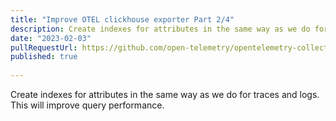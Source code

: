 ```yaml
---
title: "Improve OTEL clickhouse exporter Part 2/4"
description: Create indexes for attributes in the same way as we do for traces and logs.
date: "2023-02-03"
pullRequestUrl: https://github.com/open-telemetry/opentelemetry-collector-contrib/pull/18289
published: true
  
---
```


Create indexes for attributes in the same way as we do for traces and logs. This will improve query performance.
